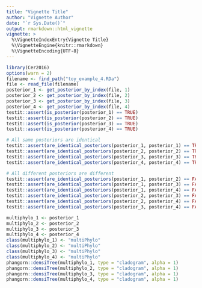 ```yaml
---
title: "Vignette Title"
author: "Vignette Author"
date: "`r Sys.Date()`"
output: rmarkdown::html_vignette
vignette: >
  %\VignetteIndexEntry{Vignette Title}
  %\VignetteEngine{knitr::rmarkdown}
  %\VignetteEncoding{UTF-8}
---
```


```r
library(Cer2016)
options(warn = 2)
filename <- find_path("toy_example_4.RDa")
file <- read_file(filename)
posterior_1 <- get_posterior_by_index(file, 1)
posterior_2 <- get_posterior_by_index(file, 2)
posterior_3 <- get_posterior_by_index(file, 3)
posterior_4 <- get_posterior_by_index(file, 4)
testit::assert(is_posterior(posterior_1) == TRUE)
testit::assert(is_posterior(posterior_2) == TRUE)
testit::assert(is_posterior(posterior_3) == TRUE)
testit::assert(is_posterior(posterior_4) == TRUE)

# All same posteriors are identical
testit::assert(are_identical_posteriors(posterior_1, posterior_1) == TRUE)
testit::assert(are_identical_posteriors(posterior_2, posterior_2) == TRUE)
testit::assert(are_identical_posteriors(posterior_3, posterior_3) == TRUE)
testit::assert(are_identical_posteriors(posterior_4, posterior_4) == TRUE)

# All different posteriors are different
testit::assert(are_identical_posteriors(posterior_1, posterior_2) == FALSE)
testit::assert(are_identical_posteriors(posterior_1, posterior_3) == FALSE)
testit::assert(are_identical_posteriors(posterior_1, posterior_4) == FALSE)
testit::assert(are_identical_posteriors(posterior_2, posterior_3) == FALSE)
testit::assert(are_identical_posteriors(posterior_2, posterior_4) == FALSE)
testit::assert(are_identical_posteriors(posterior_3, posterior_4) == FALSE)
```

```r
multiphylo_1 <- posterior_1
multiphylo_2 <- posterior_2
multiphylo_3 <- posterior_3
multiphylo_4 <- posterior_4
class(multiphylo_1) <- "multiPhylo"
class(multiphylo_2) <- "multiPhylo"
class(multiphylo_3) <- "multiPhylo"
class(multiphylo_4) <- "multiPhylo"
phangorn::densiTree(multiphylo_1, type = "cladogram", alpha = 1)
phangorn::densiTree(multiphylo_2, type = "cladogram", alpha = 1)
phangorn::densiTree(multiphylo_3, type = "cladogram", alpha = 1)
phangorn::densiTree(multiphylo_4, type = "cladogram", alpha = 1)
```
